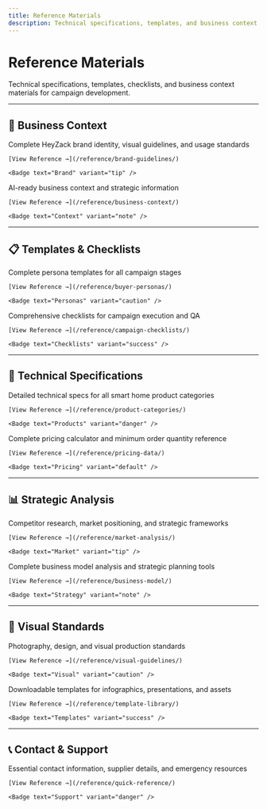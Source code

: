 ```yaml
---
title: Reference Materials
description: Technical specifications, templates, and business context for HeyZack campaigns
---
```



# Reference Materials

Technical specifications, templates, checklists, and business context materials for campaign development.

---

## 🏢 Business Context

<CardGrid cols={2}>
  <Card title="Brand Guidelines" icon="star">
    Complete HeyZack brand identity, visual guidelines, and usage standards
    
    [View Reference →](/reference/brand-guidelines/)
    
    <Badge text="Brand" variant="tip" />
  </Card>
  
  <Card title="Business Context" icon="information">
    AI-ready business context and strategic information
    
    [View Reference →](/reference/business-context/)
    
    <Badge text="Context" variant="note" />
  </Card>
</CardGrid>

---

## 📋 Templates & Checklists

<CardGrid cols={2}>
  <Card title="Buyer Persona Templates" icon="users">
    Complete persona templates for all campaign stages
    
    [View Reference →](/reference/buyer-personas/)
    
    <Badge text="Personas" variant="caution" />
  </Card>
  
  <Card title="Campaign Checklists" icon="checklist">
    Comprehensive checklists for campaign execution and QA
    
    [View Reference →](/reference/campaign-checklists/)
    
    <Badge text="Checklists" variant="success" />
  </Card>
</CardGrid>

---

## 🔧 Technical Specifications

<CardGrid cols={2}>
  <Card title="Product Categories" icon="cpu">
    Detailed technical specs for all smart home product categories
    
    [View Reference →](/reference/product-categories/)
    
    <Badge text="Products" variant="danger" />
  </Card>
  
  <Card title="Pricing & MOQ Data" icon="currency-dollar">
    Complete pricing calculator and minimum order quantity reference
    
    [View Reference →](/reference/pricing-data/)
    
    <Badge text="Pricing" variant="default" />
  </Card>
</CardGrid>

---

## 📊 Strategic Analysis

<CardGrid cols={2}>
  <Card title="Market Analysis" icon="chart">
    Competitor research, market positioning, and strategic frameworks
    
    [View Reference →](/reference/market-analysis/)
    
    <Badge text="Market" variant="tip" />
  </Card>
  
  <Card title="Business Model Canvas" icon="building">
    Complete business model analysis and strategic planning tools
    
    [View Reference →](/reference/business-model/)
    
    <Badge text="Strategy" variant="note" />
  </Card>
</CardGrid>

---

## 🎨 Visual Standards

<CardGrid cols={2}>
  <Card title="Visual Asset Guidelines" icon="image">
    Photography, design, and visual production standards
    
    [View Reference →](/reference/visual-guidelines/)
    
    <Badge text="Visual" variant="caution" />
  </Card>
  
  <Card title="Template Library" icon="template">
    Downloadable templates for infographics, presentations, and assets
    
    [View Reference →](/reference/template-library/)
    
    <Badge text="Templates" variant="success" />
  </Card>
</CardGrid>

---

## 📞 Contact & Support

<CardGrid cols={1}>
  <Card title="Quick Reference" icon="book">
    Essential contact information, supplier details, and emergency resources
    
    [View Reference →](/reference/quick-reference/)
    
    <Badge text="Support" variant="danger" />
  </Card>
</CardGrid>